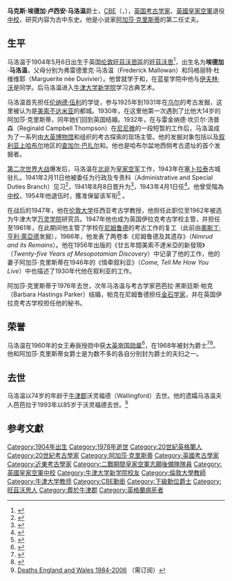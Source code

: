 {{Infobox scientist
|name              = 马克斯·马洛温爵士<br />Sir Max Mallowan
|image             = Max Mallowan.jpg
|image_size        = 250px
|caption           = 馬克斯·馬洛溫
|birth_date        = 1904年5月6日
|birth_place       = {{ENG}}[[伦敦|伦敦]]旺茲沃思
|death_date        = {{death date and age|1978|08|19|1904|05|06}}
|death_place       = {{ENG}}[[牛津郡|牛津郡]]沃灵福德
|residence         = 
|citizenship       = 
|nationality       = {{UK}}
|ethnicity         = 
|field             = [[考古学|考古学]]
|work_institutions = [[牛津大学|牛津大学]]，[[伦敦大学|伦敦大学]]，伊拉克英国考古学校
|alma_mater        = 
|doctoral_advisor  = 
|doctoral_students = 
|known_for         = 
|author_abbrev_bot = 
|author_abbrev_zoo = 
|influences        = 
|influenced        = 
|prizes            = 
|religion          = 
|footnotes         = 
|signature         =
}}

'''马克斯·埃德加·卢西安·马洛温'''爵士，[[英帝國司令勳章|CBE]]（{{lang-en|Sir Max Edgar Lucien Mallowan}}，{{bd|1904年|5月6日|1978年|8月19日|Mallowan, Sir Max}}），[[英国|英国]][[考古学家|考古学家]]、[[英國皇家空軍|英國皇家空軍]]退役[[中校|中校]]，研究内容为古中东史。他是小说家[[阿加莎·克里斯蒂|阿加莎·克里斯蒂]]的第二任丈夫。

== 生平 ==
马洛温于1904年5月6日出生于英国[[伦敦|伦敦]][[旺茲沃思區|旺茲沃思區]]的[[旺茲沃思|旺茲沃思]]<ref>{{Cite web |url=http://www.freebmd.org.uk/cgi/information.pl?cite=X%2FBgKHlbCh8EpgSzBDoLGQ&scan=1 |title=Index entry |accessdate=2014-07-12 |work=FreeBMD |publisher=ONS |archive-date=2015-09-24 |archive-url=https://web.archive.org/web/20150924054423/http://www.freebmd.org.uk/cgi/information.pl?cite=X%2FBgKHlbCh8EpgSzBDoLGQ&scan=1 |dead-url=no }}</ref>，出生名为'''埃德加·马洛温'''，父母分别为弗雷德里克·马洛温（Frederick Mallowan）和玛格丽特·杜维维耶（Marguerite née Duvivier）。他曾就学于{{link-en|洛克比预备学校|Rokeby Preparatory School}}和{{link-en|蓝星学院|Lancing College}}，在蓝星学院中他与[[伊夫林·沃|伊夫林·沃]]是同学。后马洛温进入[[牛津大学|牛津大学]][[牛津大学新学院|新学院]]学习古典艺术。

马洛温首先担任[[伦纳德·伍利|伦纳德·伍利]]的学徒，参与1925年到1931年在[[乌尔|乌尔]]的考古发掘，这里被认为是[[美索不达米亚|美索不达米亚]]的都城。1930年，在这里他第一次遇到了比他大14岁的阿加莎·克里斯蒂，同年她们回到英国结婚。1932年，在与雷金纳德·坎贝尔·汤普森（Reginald Campbell Thompson）在[[尼尼微|尼尼微]]的一段短暂的工作后，马洛温成为了一系列由[[大英博物馆|大英博物馆]]和{{link-en|英国伊拉克考古学校|British School of Archaeology in Iraq}}组织的考古探索的现场主管。他的发掘对象包括{{link-en|阿尔帕契亚墟丘|Tell Arpachiyah}}以及[[叙利亚|叙利亚]][[哈布爾河|上哈布尔]]地区的[[查加尔·巴扎尔|查加尔·巴扎尔]]和{{link-en|布拉克墟丘|Tell Brak}}。他也是哈布尔盆地西侧{{link-en|巴力奇山谷|Balikh Valley}}考古遗址的首个发掘者。

[[第二次世界大战|第二次世界大战]]爆发后，马洛温在[[北非|北非]]为[[英国皇家空军|皇家空军]]{{link-en|皇家空军志愿后备队|Royal Air Force Volunteer Reserve|志愿后备队}}工作，1943年在[[塞卜拉泰|塞卜拉泰]]古城驻扎。1941年2月11日他被委任为行政及专责科（Administrative and Special Duties Branch）见习{{link-en|空军少尉|pilot officer}}<ref>{{LondonGazette |issue=35106 |startpage=1528 |date=1941-03-14 |accessdate=2009-09-07 }}</ref>，1941年8月8日晋升为{{link-en|空军中尉|flying officer}}<ref>{{LondonGazette |issue=35292 |startpage=5668 |endpage=5669 |date=1941-03-14 |accessdate=2009-09-07 }}</ref>，1943年4月1日任{{link-en|空军上尉|flight lieutenant}}<ref>{{LondonGazette |issue=36059 |supp=yes |startpage=2777 |date=1943-06-15 |accessdate=2009-09-07 }}</ref>。他曾受階為[[中校|中校]]，1954年他退伍时，獲准保留该军衔<ref>{{LondonGazette |issue=40234 |supp=yes |startpage=4249 |date=1954-07-16 |accessdate=2009-09-07 }}</ref> 。

在战后的1947年，他在[[伦敦大学|伦敦大学]]任西亚考古学教授，他担任此职位至1962年被选为牛津大学[[万灵学院|万灵学院]]研究员。1947年他也成为英国伊拉克考古学校主管，并担任至1961年，在此期间他主管了学校在[[尼姆鲁德|尼姆鲁德]]的考古工作的复工（此前由[[奧斯丁·亨利·萊亞德|奧斯丁·亨利·萊亞德]]发掘），1966年，他发表了两卷本《尼姆鲁德及其遗存》（''Nimrud and its Remains''）。他在1956年出版的《廿五年間美索不達米亞的新發現》（''Twenty-five Years of Mesopotamian Discovery''）中记录了他的工作，他的妻子阿加莎·克里斯蒂在1946年的《情牵叙利亚》（''Come, Tell Me How You Live''）中也描述了1930年代他在叙利亚的工作。

阿加莎·克里斯蒂于1976年去世，次年马洛温与考古学家芭芭拉·黑斯廷斯·帕克（Barbara Hastings Parker）结婚，帕克在尼姆鲁德担任[[金石学|金石学家]]，并在英国伊拉克考古学校担任他的秘书。

== 荣誉 ==
马洛温在1960年的女王寿辰授勋中获[[大英帝国勋章|大英帝国勋章]]<ref>{{LondonGazette |issue=42051 |supp=yes |startpage=3983 |date=1960-06-03 |accessdate=2009-09-07 }}</ref>，在1968年被封为爵士<ref>{{LondonGazette |issue=44600 |supp=yes |startpage=6300 |date=1968-05-31 |accessdate=2009-09-07 }}</ref><ref>{{LondonGazette |issue=44717 |startpage=21305 |date=1968-11-15 |accessdate=2009-09-07 }}</ref>。他和阿加莎·克里斯蒂女爵士是为数不多的各自分别封为爵士的夫妇之一。

== 去世 ==
马洛温以74岁的年龄于[[牛津郡|牛津郡]]沃灵福德（Wallingford）去世。他的遗孀马洛温夫人芭芭拉于1993年以85岁于沃灵福德去世。<ref>[http://www.findmypast.com/BirthsMarriagesDeaths.jsp Deaths England and Wales 1984-2006] {{Wayback|url=http://www.findmypast.com/BirthsMarriagesDeaths.jsp |date=20090228000620 }}（需订阅）</ref>

== 参考文獻 ==
{{reflist}}

{{Authority control}}
{{DEFAULTSORT:Mallowan, Sir Max}}
[[Category:1904年出生|Category:1904年出生]]
[[Category:1978年逝世|Category:1978年逝世]]
[[Category:20世紀英格蘭人|Category:20世紀英格蘭人]]
[[Category:20世紀考古學家|Category:20世紀考古學家]]
[[Category:阿加莎·克里斯蒂|Category:阿加莎·克里斯蒂]]
[[Category:英國考古學家|Category:英國考古學家]]
[[Category:近東考古學家|Category:近東考古學家]]
[[Category:二戰期間皇家空軍志願後備隊隊員|Category:二戰期間皇家空軍志願後備隊隊員]]
[[Category:英國皇家空軍中校|Category:英國皇家空軍中校]]
[[Category:牛津大学新学院校友|Category:牛津大学新学院校友]]
[[Category:倫敦大學教師|Category:倫敦大學教師]]
[[Category:牛津大学教师|Category:牛津大学教师]]
[[Category:CBE勳銜|Category:CBE勳銜]]
[[Category:下級勳位爵士|Category:下級勳位爵士]]
[[Category:旺茲沃思人|Category:旺茲沃思人]]
[[Category:葬於牛津郡|Category:葬於牛津郡]]
[[Category:英格蘭病死者|Category:英格蘭病死者]]